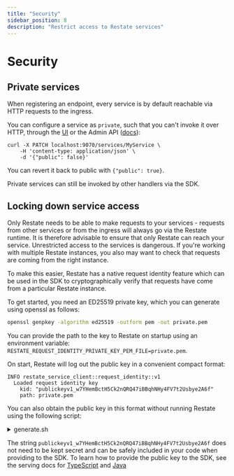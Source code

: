 ```yaml
---
title: "Security"
sidebar_position: 8
description: "Restrict access to Restate services"
---
```



# Security

## Private services
When registering an endpoint, every service is by default reachable via HTTP requests to the ingress.

You can configure a service as `private`, such that you can't invoke it over HTTP, through the [UI](/develop/local_dev#restate-ui) or the Admin API ([docs](/adminapi/modify-service)):

```shell
curl -X PATCH localhost:9070/services/MyService \
    -H 'content-type: application/json' \
    -d '{"public": false}'
```

You can revert it back to public with `{"public": true}`.

<Admonition type="info">
    Private services can still be invoked by other handlers via the SDK.
</Admonition>

## Locking down service access
Only Restate needs to be able to make requests to your services - requests from
other services or from the ingress will always go via the Restate runtime. It is
therefore advisable to ensure that only Restate can reach your service.
Unrestricted access to the services is dangerous. If you're working with multiple Restate instances, you also may want to check that requests are
coming from the right instance.

To make this easier, Restate has a native request identity feature which can be
used in the SDK to cryptographically verify that requests have come from a
particular Restate instance.

To get started, you need an ED25519 private key, which you can generate using
openssl as follows:
```bash
openssl genpkey -algorithm ed25519 -outform pem -out private.pem
```

You can provide the path to the key to Restate on startup using an environment
variable: `RESTATE_REQUEST_IDENTITY_PRIVATE_KEY_PEM_FILE=private.pem`.

On start, Restate will log out the public key in a convenient compact
format:
```
INFO restate_service_client::request_identity::v1
  Loaded request identity key
    kid: "publickeyv1_w7YHemBctH5Ck2nQRQ47iBBqhNHy4FV7t2Usbye2A6f"
    path: private.pem
```

You can also obtain the public key in this format without running Restate using
the following script:
<details className="grey-details">
    <summary>generate.sh</summary>
    ```shell
    #!/usr/bin/env bash
    set -euo pipefail

    # generate private key
    openssl genpkey -algorithm ed25519 -outform pem -out private.pem
    echo "Wrote private key to private.pem"

    base58_chars="123456789ABCDEFGHJKLMNPQRSTUVWXYZabcdefghijkmnopqrstuvwxyz"
    # encode public key
    encoded=$(openssl ec -in private.pem -inform pem -pubout -outform der -out /dev/stdout 2>/dev/null |
        tail -c +13 |
        basenc --base16 "${1:-/dev/stdin}" -w0 |
        if
          read
          [[ $REPLY =~ ^((00)*)(([[:xdigit:]]{2})*) ]]
          echo -n "${BASH_REMATCH[1]//00/1}" # leading 0s -> 1
          (( ${#BASH_REMATCH[3]} > 0 ))
        then
          dc -e "16i0${BASH_REMATCH[3]^^} Ai[58~rd0<x]dsxx+f" | # hex bytes to indexes into the char string
          while read -r
          do echo -n "${base58_chars:REPLY:1}"
          done
        fi)

    echo -n "publickeyv1_${encoded}" > public-key
    echo "Wrote publickeyv1_${encoded} to public-key"
    ```
</details>

The string `publickeyv1_w7YHemBctH5Ck2nQRQ47iBBqhNHy4FV7t2Usbye2A6f` does not
need to be kept secret and can be safely included in your code when providing to the
SDK. To learn how to provide the public key to the SDK, see the serving docs
for [TypeScript](/develop/ts/serving#validating-request-identity)
and [Java](/develop/java/serving#validating-request-identity)
